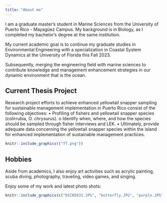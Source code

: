```yaml
---
title: "About me"
---
```


I am a graduate master's student in Marine Sciences from the University of Puerto Rico - Mayagüez Campus. My background is in Biology, as I completed my bachelor's degree at the same institution. 

My current academic goal is to continue my graduate studies in Environmental Engineering with a specialization in Coastal System Dynamics at the University of Florida this Fall 2023. 

Subsequently, merging the engineering field with marine sciences to contribute knowledge and management enhancement strategies in our dynamic environment that is the ocean. 

## Current Thesis Project 

Research project efforts to achieve enhanced yellowtail snapper sampling for sustainable
management implementation in Puerto Rico consist of the following objectives:
• Profiling of fishers and yellowtail snapper species (colirrubia, O. chrysurus).
o Identify when, where, and how the species should be sampled through fisher
interviews and LEK.
• Ultimately, provide adequate data concerning the yellowtail snapper species within the
island for enhanced implementation of sustainable management practices.

```r
knitr::include_graphics(("YT.png"))
```


## Hobbies 

Aside from academics, I also enjoy art activities such as acrylic painting, scuba diving, photography, traveling, video games, and  singing. 

Enjoy some of my work and latest photo shots:

```r
knitr::include_graphics(c("DSCN5631.JPG", "butterfly.JPG", "purple.JPG","marina.jpeg","coral.jpeg", "art.jpeg"))
```
